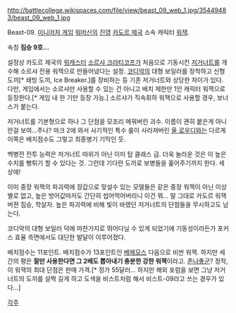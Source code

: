 http://battlecollege.wikispaces.com/file/view/beast_09_web_1.jpg/35449483/beast_09_web_1.jpg

Beast-09. [[미니어처 게임]] [[워머신]]의 [[진영]] [[카도르 제국]] 소속 캐릭터 [[스팀잭|워잭]].

속칭 '''짐승 9호…'''

설정상 카도르 제국의 [[워캐스터]] [[소르샤 크라티코프]]가 처음으로 기동시킨 [[저거너트(워머신)|저거너트]]를 개수해 소르샤 전용 워잭으로 만들어냈다는 설정. [[코디악#s-4|코디악]]의 대형 보일러를 장착하고 신형 도끼[* 쇄빙 도끼, Ice Breaker.]를 장비하는 등 기존 저거너트와 상당한 차이가 있다. 다만, 게임에서는 소르샤만 사용할 수 있는 건 아니고 배치 제한만 1인 캐릭터 워잭으로 등장한다.[* 게임 내 한 기만 등장 가능.] 소르샤가 직속휘하 워잭으로 사용할 경우, 보너스가 붙는다.

저거너트를 기본형으로 하나 그 단점을 모조리 메꿔버린 괴수. 이름이 괜히 붙은게 아니란걸 보여…주나? 마크 2에 와서 사기적인 특수 룰이 사라져버린 [[올 로우디]]와는 다르게 이쪽은 배치점수도 그렇고 최종병기 기믹인 듯.

백병전 전투 능력은 저거너트 따위가 아닌 이미 탑 클래스 급. 더욱 놀라운 것은 이 높은 수치를 뻥튀기 할 수 있다는 것. 그런데 기다란 도끼로 보병들을 훑어주기까지 한다. 세상에!

이미 중장 워잭의 파괴력에 장갑으로 맞설수 있는 모델들은 같은 중장 워잭이 아닌 이상 별로 없고, 높은 방어값마저도 간단히 씹어먹어버리니 이건 뭐… 말 그대로 카도르 워잭 버젼 짐승, 학살자. 높은 파괴력에 비해 빛이 바랬던 저거너트의 단점들을 무시하고도 남는다.

코디악의 대형 보일러 덕에 마찬가지로 뛰어다닐 수 있게 되었기에 기동성이라든가 포커스 효율 측면에서도 대단한 발달이 이루어졌다.

배치점수는 11포인트. 배치점수가 13포인트인 [[베헤모스#s-16|베헤모스]] 다음으로 비싼 워잭. 하지만 세간의 평은 '''잘만 사용한다면 그 2배도 뽑아내기 충분한 강한 워잭'''이라고. [[존나좋군]]? 정작, 이 워잭의 최대 단점은 판매 가격.[* 정가 55달러… 하지만 해외 포럼을 보면 그냥 저거너트의 도끼를 살짝 길게 하고 도색을 비스트처럼 해서 비스트-09라고 쓰는 경우가 있다…]

[[각주]]
